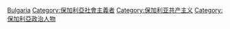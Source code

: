 [[Category:各國共產主義者|Bulgaria]]
[[Category:保加利亞社會主義者|Category:保加利亞社會主義者]]
[[Category:保加利亚共产主义|Category:保加利亚共产主义]]
[[Category:保加利亞政治人物|Category:保加利亞政治人物]]
